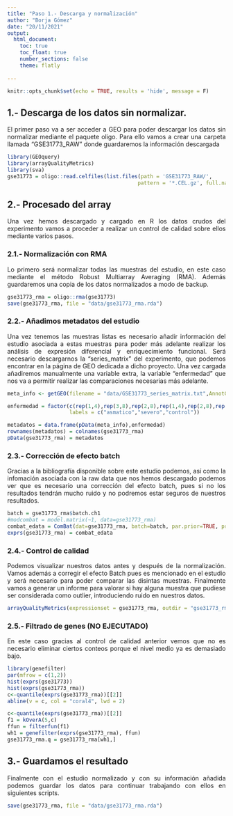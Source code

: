 ```yaml
---
title: "Paso 1.- Descarga y normalización"
author: "Borja Gómez"
date: "20/11/2021"
output: 
  html_document:
    toc: true
    toc_float: true
    number_sections: false
    theme: flatly
    
---
```

<div align="justify">

```r
knitr::opts_chunk$set(echo = TRUE, results = 'hide', message = F)
```

## 1.- Descarga de los datos sin normalizar.
El primer paso va a ser acceder a GEO para poder descargar los datos sin normalizar mediante el paquete oligo. Para ello vamos a crear una carpeta llamada "GSE31773_RAW" donde guardaremos la información descargada

```r
library(GEOquery)
library(arrayQualityMetrics)
library(sva)
gse31773 = oligo::read.celfiles(list.files(path = 'GSE31773_RAW/',
                                          pattern = '*.CEL.gz', full.names = TRUE))
```

## 2.- Procesado del array
Una vez hemos descargado y cargado en R los datos crudos del experimento vamos a proceder a realizar un control de calidad sobre ellos mediante varios pasos.

### 2.1.- Normalización con RMA
Lo primero será normalizar todas las muestras del estudio, en este caso mediante el método  Robust Multiarray Averaging (RMA). Además guardaremos una copia de los datos normalizados a modo de backup.

```r
gse31773_rma = oligo::rma(gse31773)
save(gse31773_rma, file = "data/gse31773_rma.rda")
```

### 2.2.- Añadimos metadatos del estudio
Una vez tenemos las muestras listas es necesario añadir información del estudio asociada a estas muestras para poder más adelante realizar los análisis de expresión diferencial y enriquecimiento funcional. Será necesario descargarnos la "series_matrix" del experimento, que podemos encontrar en la página de GEO dedicada a dicho proyecto. Una vez cargada añadiremos manualmente una variable extra, la variable "enfermedad" que nos va a permitir realizar las comparaciones necesarias más adelante.

```r
meta_info <- getGEO(filename = "data/GSE31773_series_matrix.txt",AnnotGPL = TRUE)

enfermedad = factor(c(rep(1,4),rep(3,8),rep(2,8),rep(1,4),rep(2,8),rep(3,8)), levels = 1:3,
                    labels = c("asmatico","severo","control"))

metadatos = data.frame(pData(meta_info),enfermedad)
rownames(metadatos) = colnames(gse31773_rma)
pData(gse31773_rma) = metadatos
```

### 2.3.- Corrección de efecto batch
Gracias a la bibliografía disponible sobre este estudio podemos, así como la infomación asociada con la raw data que nos hemos descargado podemos ver que es necesario una corrección del efecto batch, pues si no los resultados tendrán mucho ruido y no podremos estar seguros de nuestros resultados.

```r
batch = gse31773_rma$batch.ch1
#modcombat = model.matrix(~1, data=gse31773_rma)
combat_edata = ComBat(dat=gse31773_rma, batch=batch, par.prior=TRUE, prior.plots=FALSE)
exprs(gse31773_rma) = combat_edata
```

### 2.4.- Control de calidad
Podemos visualizar nuestros datos antes y después de la normalización. Vamos además a corregir el efecto Batch pues es mencionado en el estudio y será necesario para poder comparar las disintas muestras. Finalmente vamos a generar un informe para valorar si hay alguna muestra que pudiese ser considerada como outlier, introduciendo ruido en nuestros datos.

```r
arrayQualityMetrics(expressionset = gse31773_rma, outdir = "gse31773_rma_report", force = TRUE)
```

### 2.5.- Filtrado de genes (NO EJECUTADO)
En este caso gracias al control de calidad anterior vemos que no es necesario eliminar ciertos conteos porque el nivel medio ya es demasiado bajo.

```r
library(genefilter)
par(mfrow = c(1,2))
hist(exprs(gse31773))
hist(exprs(gse31773_rma))
c<-quantile(exprs(gse31773_rma))[[2]]
abline(v = c, col = "coral4", lwd = 2)

c<-quantile(exprs(gse31773_rma))[[2]]
f1 = kOverA(5,c)
ffun = filterfun(f1)
wh1 = genefilter(exprs(gse31773_rma), ffun)
gse31773_rma.q = gse31773_rma[wh1,]
```

## 3.- Guardamos el resultado
Finalmente con el estudio normalizado y con su información añadida podemos guardar los datos para continuar trabajando con ellos en siguientes scripts.
```r
save(gse31773_rma, file = "data/gse31773_rma.rda")
```

